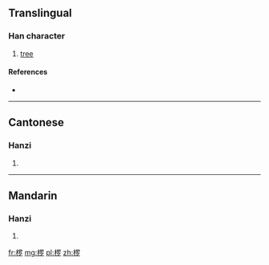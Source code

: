 {{also|欏}}
==Translingual==

===Han character===
{{Han char|rn=75|rad=木|as=08|sn=12|four=|canj=DWLN}}

# [[tree]]

====References====
* {{Han ref|kx=0537.131|hdz=21232.070|uh=6924|ud=26916}}

----

==Cantonese==

===Hanzi===
{{yue-hanzi|jyut=|y=lo4|tra=欏}}

# {{defn|lang=yue|sort=木08}}

----

==Mandarin==

===Hanzi===
{{cmn-hanzi|tra=欏|pin=[[luó]] ([[luo2]])|wg=lo<sup>2</sup>}}

# {{defn|lang=cmn|sort=木08}}

[[fr:椤]]
[[mg:椤]]
[[pl:椤]]
[[zh:椤]]